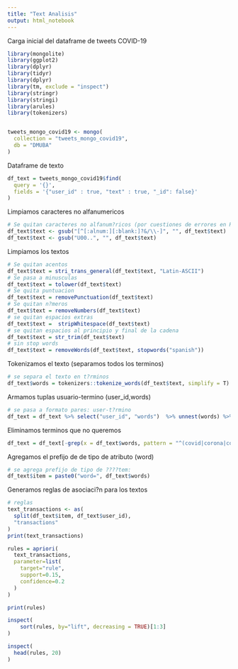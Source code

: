 ```yaml
---
title: "Text Analisis"
output: html_notebook
---
```


Carga inicial del dataframe de tweets COVID-19
```r
library(mongolite)
library(ggplot2)
library(dplyr)
library(tidyr)
library(dplyr)
library(tm, exclude = "inspect")
library(stringr)
library(stringi)
library(arules)
library(tokenizers)


tweets_mongo_covid19 <- mongo(
  collection = "tweets_mongo_covid19", 
  db = "DMUBA"
)
```

Dataframe de texto
```r
df_text = tweets_mongo_covid19$find(
  query = '{}',  
  fields = '{"user_id" : true, "text" : true, "_id": false}'
)
```

Limpiamos caracteres no alfanumericos
```r
# Se quitan caracteres no alfanum?ricos (por cuestiones de errores en RStudio)
df_text$text <- gsub("[^[:alnum:][:blank:]?&/\\-]", "", df_text$text)
df_text$text <- gsub("U00..", "", df_text$text)
```

Limpiamos los textos
```r
# Se quitan acentos
df_text$text = stri_trans_general(df_text$text, "Latin-ASCII")
# Se pasa a minusculas
df_text$text = tolower(df_text$text)
# Se quita puntuacion
df_text$text = removePunctuation(df_text$text)
# Se quitan n?meros
df_text$text = removeNumbers(df_text$text)
# se quitan espacios extras
df_text$text =  stripWhitespace(df_text$text)
# se quitan espacios al principio y final de la cadena
df_text$text = str_trim(df_text$text)
# sin stop words
df_text$text = removeWords(df_text$text, stopwords("spanish"))
```

Tokenizamos el texto (separamos todos los terminos)
```r
# se separa el texto en t?rminos
df_text$words = tokenizers::tokenize_words(df_text$text, simplify = T)
```

Armamos tuplas usuario-termino (user_id,words)
```r
# se pasa a formato pares: user-t?rmino
df_text = df_text %>% select("user_id", "words")  %>% unnest(words) %>%  distinct()
```

Eliminamos terminos que no queremos
```r
df_text = df_text[-grep(x = df_text$words, pattern = "^(covid|corona|coronavirus|cuarentena|virus|covid19|covid-19)"),]
```

Agregamos el prefijo de de tipo de atributo (word)
```r
# se agrega prefijo de tipo de ????tem:
df_text$item = paste0("word=", df_text$words)
```

Generamos reglas de asociaci?n para los textos
```r
# reglas
text_transactions <- as(
  split(df_text$item, df_text$user_id), 
  "transactions"
)
print(text_transactions)
```


```r
rules = apriori(
  text_transactions, 
  parameter=list(
    target="rule", 
    support=0.15, 
    confidence=0.2
  )
)

print(rules)
```

```r
inspect(
    sort(rules, by="lift", decreasing = TRUE)[1:3]
)

inspect(
  head(rules, 20)
)
```

